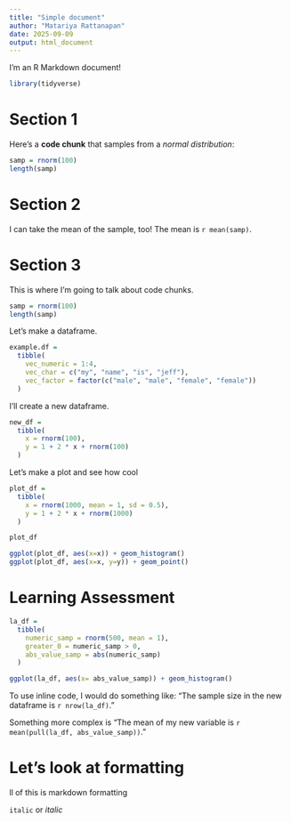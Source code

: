 ```yaml
---
title: "Simple document"
author: "Matariya Rattanapan"
date: 2025-09-09
output: html_document
---
```


I'm an R Markdown document! 

```r
library(tidyverse)
```


# Section 1

Here's a **code chunk** that samples from 
a _normal distribution_:

```r
samp = rnorm(100)
length(samp)
```

# Section 2

I can take the mean of the sample, too!
The mean is `r mean(samp)`.

# Section 3

This is where I'm going to talk about code chunks.

```r
samp = rnorm(100)
length(samp)
```

Let's make a dataframe.

```r
example.df = 
  tibble(
    vec_numeric = 1:4,
    vec_char = c("my", "name", "is", "jeff"),
    vec_factor = factor(c("male", "male", "female", "female"))
  )
```

I'll create a new dataframe.
```r
new_df =
  tibble(
    x = rnorm(100),
    y = 1 + 2 * x + rnorm(100)
  )
```

Let's make a plot and see how cool

```r
plot_df = 
  tibble(
    x = rnorm(1000, mean = 1, sd = 0.5),
    y = 1 + 2 * x + rnorm(1000)
  )

plot_df

ggplot(plot_df, aes(x=x)) + geom_histogram()
ggplot(plot_df, aes(x=x, y=y)) + geom_point()
```

# Learning Assessment

```r
la_df = 
  tibble(
    numeric_samp = rnorm(500, mean = 1),
    greater_0 = numeric_samp > 0,
    abs_value_samp = abs(numeric_samp)
  )

ggplot(la_df, aes(x= abs_value_samp)) + geom_histogram()
```

To use inline code, I would do something like: "The sample size in the new dataframe is `r nrow(la_df)`."

Something more complex is "The mean of my new variable is `r mean(pull(la_df, abs_value_samp))`."

# Let's look at formatting

ll of this is markdown formatting

`italic` or _italic_
